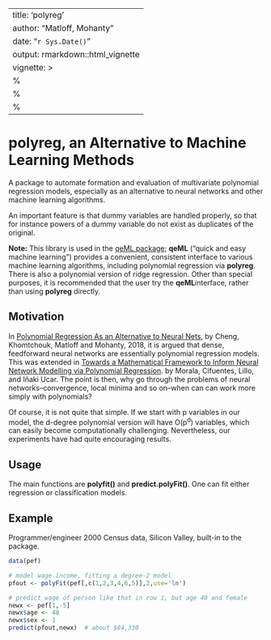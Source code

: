 

---
title: 'polyreg'
author: "Matloff, Mohanty"
date: "`r Sys.Date()`"
output: rmarkdown::html_vignette
vignette: >
  %\VignetteIndexEntry{polyreg}
  %\VignetteEngine{knitr::rmarkdown}
  %\VignetteEncoding{UTF-8}
---


# polyreg, an Alternative to Machine Learning Methods

A package to automate formation and evaluation of
multivariate polynomial regression models, especially as an alternative
to neural networks and other machine learning algorithms.  

An important feature is that dummy variables are handled properly, so
that for instance powers of a dummy variable do not exist as duplicates
of the original.

**Note:**  This library is used in the 
[qeML package](https://github.com/matloff/polyreg); 
**qeML** ("quick and easy machine learning") provides a convenient,
consistent interface to various machine learning algorithms, including
polynomial regression via **polyreg**.  There is also a polynomial
version of ridge regression.  Other than special purposes, it is
recommended that the user try the **qeML**interface, rather than using
**polyreg** directly.

## Motivation

In [Polynomial Regression As an Alternative to Neural
Nets](https://arxiv.org/abs/1806.06850), by Cheng, Khomtchouk, Matloff
and Mohanty, 2018, it is argued  that dense, feedforward neural networks
are essentially polynomial regression models.  This was extended in
[Towards a Mathematical Framework to Inform Neural Network Modelling via Polynomial Regression](https://www.meta.org/papers/towards-a-mathematical-framework-to-inform-neural/33984736). 
by Morala, Cifuentes, Lillo, and Iñaki Ucar.  The point is then, why go
through the problems of neural networks--convergence, local minima and
so on--when can can work more simply with polynomials?

Of course, it is not quite that simple.  If we start with p variables in
our model, the d-degree polynomial version will have O(p<sup>d</sup>)
variables, which can easily become computationally challenging.
Nevertheless, our experiments have had quite encouraging results.

## Usage

The main functions are **polyfit()** and **predict.polyFit()**.  One can
fit either regression or classification models. 

## Example

Programmer/engineer 2000 Census data, Silicon Valley, built-in to the
package.  


``` r
data(pef)

# model wage income, fitting a degree-2 model
pfout <- polyFit(pef[,c(1,2,3,4,6,5)],2,use='lm')

# predict wage of person like that in row 1, but age 40 and female
newx <- pef[1,-5]
newx$age <- 48
newx$sex <- 1
predict(pfout,newx)  # about $84,330

```

